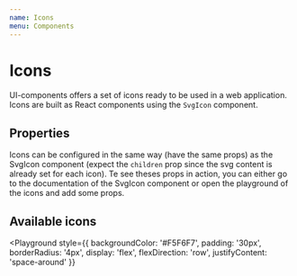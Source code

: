 ```yaml
---
name: Icons
menu: Components
---
```



# Icons

UI-components offers a set of icons ready to be used in a web application. Icons are built as React components using the `SvgIcon` component.

## Properties

Icons can be configured in the same way (have the same props) as the SvgIcon component (expect the `children` prop since the svg content is already set for each icon). Te see theses props in action, you can either go to the documentation of the SvgIcon component or open the playground of the icons and add some props.

<Props of={Edit} />

## Available icons

<Playground
  style={{
    backgroundColor: '#F5F6F7',
    padding: '30px',
    borderRadius: '4px',
    display: 'flex',
    flexDirection: 'row',
    justifyContent: 'space-around'
  }}
>
  <Edit size={2} title='translation_key' />
  <CopyPassword size={2} />
  <Hide size={2} />
  <Reveal size={2} />
  <NoNetwork size={2} />
  <Shared size={2} />
  <Loader size={2} />
  <CaretDown size={2} />
  <Check size={2} style={{ fill: 'none' }} />
</Playground>
